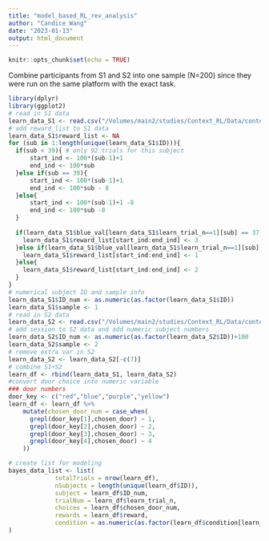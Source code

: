 ```yaml
---
title: "model_based_RL_rev_analysis"
author: "Candice Wang"
date: "2023-01-13"
output: html_document
---
```


```r
knitr::opts_chunk$set(echo = TRUE)
```

Combine participants from S1 and S2 into one sample (N=200) since they were run on the same platform with the exact task.

```r
library(dplyr)
library(ggplot2)
# read in S1 data 
learn_data_S1 <- read.csv("/Volumes/main2/studies/Context_RL/Data/context_RL_learn.csv")
# add reward_list to S1 data
learn_data_S1$reward_list <- NA
for (sub in 1:length(unique(learn_data_S1$ID))){
  if(sub < 39){ # only 92 trials for this subject
      start_ind <- 100*(sub-1)+1
      end_ind <- 100*sub
  }else if(sub == 39){
      start_ind <- 100*(sub-1)+1
      end_ind <- 100*sub - 8
  }else{
      start_ind <- 100*(sub-1)+1 -8
      end_ind <- 100*sub -8
  }
  
  if(learn_data_S1$blue_val[learn_data_S1$learn_trial_n==1][sub] == 37.634){
    learn_data_S1$reward_list[start_ind:end_ind] <- 3
  }else if(learn_data_S1$blue_val[learn_data_S1$learn_trial_n==1][sub] == 39.894){
    learn_data_S1$reward_list[start_ind:end_ind] <- 1
  }else{
    learn_data_S1$reward_list[start_ind:end_ind] <- 2
  }
}
# numerical subject ID and sample info
learn_data_S1$ID_num <- as.numeric(as.factor(learn_data_S1$ID))
learn_data_S1$sample <- 1
# read in S2 data
learn_data_S2 <- read.csv("/Volumes/main2/studies/Context_RL/Data/context_RL_learn_replication.csv")
# add session to S2 data and add numeric subject numbers
learn_data_S2$ID_num <- as.numeric(as.factor(learn_data_S2$ID))+100
learn_data_S2$sample <- 2
# remove extra var in S2
learn_data_S2 <- learn_data_S2[-c(7)]
# combine S1+S2 
learn_df <- rbind(learn_data_S1, learn_data_S2)
#convert door choice into numeric variable
### door numbers
door_key <- c("red","blue","purple","yellow")
learn_df <- learn_df %>%
    mutate(chosen_door_num = case_when(
      grepl(door_key[1],chosen_door) ~ 1,
      grepl(door_key[2],chosen_door) ~ 2,
      grepl(door_key[3],chosen_door) ~ 3,
      grepl(door_key[4],chosen_door) ~ 4
    ))

# create list for modeling
bayes_data_list <- list(
             totalTrials = nrow(learn_df), 
             nSubjects = length(unique(learn_df$ID)), 
             subject = learn_df$ID_num, 
             trialNum = learn_df$learn_trial_n,
             choices = learn_df$chosen_door_num, 
             rewards = learn_df$reward,
             condition = as.numeric(as.factor(learn_df$condition[learn_df$learn_trial_n==1]))
)
```

```r

```